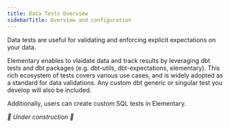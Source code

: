 ```yaml
---
title: Data Tests Overview
sidebarTitle: Overview and configuration
---
```


Data tests are useful for validating and enforcing explicit expectations on your data.

Elementary enables to vlaidate data and track results by leveraging dbt tests and dbt packages (e.g. dbt-utils, dbt-expectations, elementary).
This rich ecosystem of tests covers various use cases, and is widely adopted as a standard for data validations.
Any custom dbt generic or singular test you develop will also be included.  

Additionally, users can create custom SQL tests in Elementary.


_🚧 Under construction 🚧_